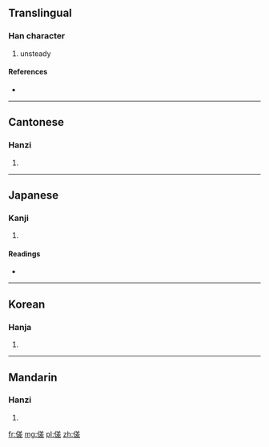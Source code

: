 ==Translingual==

===Han character===
{{Han char|rn=9|rad=人|as=10|sn=12|four=2821<sub>1</sub>|canj=人廿手一 (OTQM)}}

# unsteady

====References====
* {{Han ref|kx=0113.280|dkj=00973|dj=0242.010|hdz=10194.120|uh=509E|ud=20638|bh=D854|bd=55380}}

----

==Cantonese==

===Hanzi===
{{yue-hanzi|jyut=|y=cho1}}

# {{defn|lang=yue|sort=人10}}

----

==Japanese==

===Kanji===
{{ja-kanji|grade=|rs=人10}}

# {{defn|lang=ja|sort=人10}}

====Readings====
* {{ja-readings|on=[[さ]] (sa)|kun=}}

----

==Korean==

===Hanja===
{{ko-hanja|hangeul=사|rv=sa|mr=sa}}

# {{defn|lang=ko|sort=人10}}

----

==Mandarin==

===Hanzi===
{{cmn-hanzi|pin=[[chú]] ([[chu2]]), [[suō]] ([[suo1]])|wg=ch'u<sup>2</sup>, so<sup>1</sup>}}

# {{defn|lang=cmn|sort=人10}}

[[fr:傞]]
[[mg:傞]]
[[pl:傞]]
[[zh:傞]]